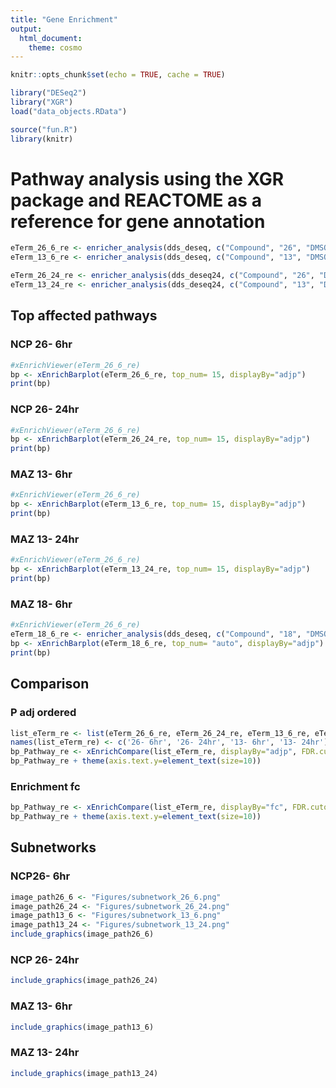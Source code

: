 ```yaml
---
title: "Gene Enrichment"
output:
  html_document:
    theme: cosmo
---
```


```r
knitr::opts_chunk$set(echo = TRUE, cache = TRUE)
```

```r
library("DESeq2")
library("XGR")
load("data_objects.RData")
```

```r
source("fun.R")
library(knitr)
```

# Pathway analysis using the XGR package and REACTOME as a reference for gene annotation
```r
eTerm_26_6_re <- enricher_analysis(dds_deseq, c("Compound", "26", "DMSO"), ontology = "REACTOME", alpha = 0.05, foldchange_threshold = FALSE, number_top_genes = 200, same.dir =  TRUE)
eTerm_13_6_re <- enricher_analysis(dds_deseq, c("Compound", "13", "DMSO"), ontology = "REACTOME", alpha = 0.05, foldchange_threshold = FALSE, number_top_genes = 200, same.dir =  TRUE)

eTerm_26_24_re <- enricher_analysis(dds_deseq24, c("Compound", "26", "DMSO"), ontology = "REACTOME", foldchange_threshold = 1, number_top_genes = 200, same.dir =  TRUE)
eTerm_13_24_re <- enricher_analysis(dds_deseq24, c("Compound", "13", "DMSO"), ontology = "REACTOME", foldchange_threshold = 1, number_top_genes = 200, same.dir =  TRUE)

```
## Top affected pathways {.tabset}
### NCP 26- 6hr
```r
#xEnrichViewer(eTerm_26_6_re)
bp <- xEnrichBarplot(eTerm_26_6_re, top_num= 15, displayBy="adjp")
print(bp)
```

### NCP 26- 24hr
```r
#xEnrichViewer(eTerm_26_6_re)
bp <- xEnrichBarplot(eTerm_26_24_re, top_num= 15, displayBy="adjp")
print(bp)
```

### MAZ 13- 6hr
```r
#xEnrichViewer(eTerm_26_6_re)
bp <- xEnrichBarplot(eTerm_13_6_re, top_num= 15, displayBy="adjp")
print(bp)
```

### MAZ 13- 24hr
```r
#xEnrichViewer(eTerm_26_6_re)
bp <- xEnrichBarplot(eTerm_13_24_re, top_num= 15, displayBy="adjp")
print(bp)
```

### MAZ 18- 6hr 
```r
#xEnrichViewer(eTerm_26_6_re)
eTerm_18_6_re <- enricher_analysis(dds_deseq, c("Compound", "18", "DMSO"), ontology = "REACTOME", alpha = 0.05, foldchange_threshold = FALSE, number_top_genes = 200, same.dir =  TRUE)
bp <- xEnrichBarplot(eTerm_18_6_re, top_num= "auto", displayBy="adjp")
print(bp)
```

## Comparison {.tabset}
### P adj ordered
```r
list_eTerm_re <- list(eTerm_26_6_re, eTerm_26_24_re, eTerm_13_6_re, eTerm_13_24_re)
names(list_eTerm_re) <- c('26- 6hr', '26- 24hr', '13- 6hr', '13- 24hr')
bp_Pathway_re <- xEnrichCompare(list_eTerm_re, displayBy="adjp", FDR.cutoff=5e-4, wrap.width=50)
bp_Pathway_re + theme(axis.text.y=element_text(size=10))
```

### Enrichment fc
```r
bp_Pathway_re <- xEnrichCompare(list_eTerm_re, displayBy="fc", FDR.cutoff=5e-4, wrap.width=50)
bp_Pathway_re + theme(axis.text.y=element_text(size=10))

```


## Subnetworks {.tabset}
### NCP26- 6hr
```r
image_path26_6 <- "Figures/subnetwork_26_6.png"
image_path26_24 <- "Figures/subnetwork_26_24.png"
image_path13_6 <- "Figures/subnetwork_13_6.png"
image_path13_24 <- "Figures/subnetwork_13_24.png"
include_graphics(image_path26_6)

```

### NCP 26- 24hr
```r
include_graphics(image_path26_24)
```

### MAZ 13- 6hr
```r
include_graphics(image_path13_6)
```

### MAZ 13- 24hr
```r
include_graphics(image_path13_24)
```

##
